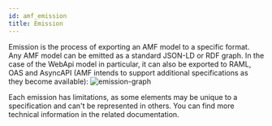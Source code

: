 ```yaml
---
id: amf_emission
title: Emission
---
```


Emission is the process of exporting an AMF model to a specific format.
Any AMF model can be emitted as a standard JSON-LD or RDF graph.
In the case of the WebApi model in particular, it can also be exported to RAML, OAS and AsyncAPI (AMF intends to support additional specifications as they become available):
![emission-graph](../../assets/images/amf/emision-graph.png)

Each emission has limitations, as some elements may be unique to a specification and can't be represented in others.
You can find more technical information in the related documentation.

